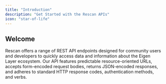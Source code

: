 ```yaml
---
title: "Introduction"
description: "Get Started with the Rescan APIs"
icon: "star-of-life"
---
```


## Welcome

Rescan offers a range of REST API endpoints designed for community users and developers to quickly access data and information about the Eigen Layer ecosystem.
Our API features predictable resource-oriented URLs, accepts form-encoded request bodies, returns JSON-encoded responses, and adheres to standard HTTP response codes, authentication methods, and verbs.

